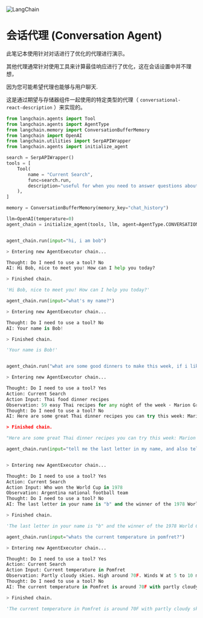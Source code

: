 

<Head>
  <script>
    {
      `(function() {
         var _hmt = _hmt || [];
(function() {
  var hm = document.createElement("script");
  hm.src = "https://hm.baidu.com/hm.js?e60fb290e204e04c5cb6f79b0ac1e697";
  var s = document.getElementsByTagName("script")[0]; 
  s.parentNode.insertBefore(hm, s);
})();
       })();`
    }
  </script>
</Head>

![LangChain](https://pica.zhimg.com/50/v2-56e8bbb52aa271012541c1fe1ceb11a2_r.gif)



 会话代理 (Conversation Agent)
===

此笔记本使用针对对话进行了优化的代理进行演示。

其他代理通常针对使用工具来计算最佳响应进行了优化，这在会话设置中并不理想，

因为您可能希望代理也能够与用户聊天.

这是通过期望与存储器组件一起使用的特定类型的代理（ `conversational-react-description` ）来实现的。

```  python
from langchain.agents import Tool
from langchain.agents import AgentType
from langchain.memory import ConversationBufferMemory
from langchain import OpenAI
from langchain.utilities import SerpAPIWrapper
from langchain.agents import initialize_agent

```

```  python
search = SerpAPIWrapper()
tools = [
    Tool(
        name = "Current Search",
        func=search.run,
        description="useful for when you need to answer questions about current events or the current state of the world"
    ),
]

```


```  python
memory = ConversationBufferMemory(memory_key="chat_history")

```

```  python
llm=OpenAI(temperature=0)
agent_chain = initialize_agent(tools, llm, agent=AgentType.CONVERSATIONAL_REACT_DESCRIPTION, verbose=True, memory=memory)

```


```  python

agent_chain.run(input="hi, i am bob")
```


```  python
> Entering new AgentExecutor chain...

Thought: Do I need to use a tool? No
AI: Hi Bob, nice to meet you! How can I help you today?

> Finished chain.

```

```  python
'Hi Bob, nice to meet you! How can I help you today?'

```


```  python
agent_chain.run(input="what's my name?")

```

```  python
> Entering new AgentExecutor chain...

Thought: Do I need to use a tool? No
AI: Your name is Bob!

> Finished chain.

```


```  python
'Your name is Bob!'

```


```  python

agent_chain.run("what are some good dinners to make this week, if i like thai food?")
```


```  python
> Entering new AgentExecutor chain...

Thought: Do I need to use a tool? Yes
Action: Current Search
Action Input: Thai food dinner recipes
Observation: 59 easy Thai recipes for any night of the week · Marion Grasby's Thai spicy chilli and basil fried rice · Thai curry noodle soup · Marion Grasby's Thai Spicy ...
Thought: Do I need to use a tool? No
AI: Here are some great Thai dinner recipes you can try this week: Marion Grasby's Thai Spicy Chilli and Basil Fried Rice, Thai Curry Noodle Soup, Thai Green Curry with Coconut Rice, Thai Red Curry with Vegetables, and Thai Coconut Soup. I hope you enjoy them!

> Finished chain.

```


```  python
"Here are some great Thai dinner recipes you can try this week: Marion Grasby's Thai Spicy Chilli and Basil Fried Rice, Thai Curry Noodle Soup, Thai Green Curry with Coconut Rice, Thai Red Curry with Vegetables, and Thai Coconut Soup. I hope you enjoy them!"

```


```  python
agent_chain.run(input="tell me the last letter in my name, and also tell me who won the world cup in 1978?")

```

```  python

> Entering new AgentExecutor chain...

Thought: Do I need to use a tool? Yes
Action: Current Search
Action Input: Who won the World Cup in 1978
Observation: Argentina national football team
Thought: Do I need to use a tool? No
AI: The last letter in your name is "b" and the winner of the 1978 World Cup was the Argentina national football team.

> Finished chain.
```

```  python
'The last letter in your name is "b" and the winner of the 1978 World Cup was the Argentina national football team.'
```

```  python
agent_chain.run(input="whats the current temperature in pomfret?")
```

```  python
> Entering new AgentExecutor chain...

Thought: Do I need to use a tool? Yes
Action: Current Search
Action Input: Current temperature in Pomfret
Observation: Partly cloudy skies. High around 70F. Winds W at 5 to 10 mph. Humidity41%.
Thought: Do I need to use a tool? No
AI: The current temperature in Pomfret is around 70F with partly cloudy skies and winds W at 5 to 10 mph. The humidity is 41%.

> Finished chain.

```

```  python
'The current temperature in Pomfret is around 70F with partly cloudy skies and winds W at 5 to 10 mph. The humidity is 41%.'

```